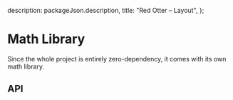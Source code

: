 
  description: packageJson.description,
  title: "Red Otter – Layout",
};

# Math Library

Since the whole project is entirely zero-dependency, it comes with its own math library.

## API

<MathApi />

